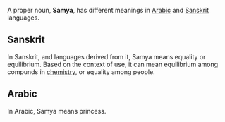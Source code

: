 A proper noun, '''Samya''', has different meanings in [[Arabic_language|Arabic]] and [[Sanskrit]] languages. 
==Sanskrit== 
In Sanskrit, and languages derived from it, Samya means equality or equilibrium. Based on the context of use, it can mean equilibrium among compunds in [[chemistry]], or equality among people.
==Arabic==
In Arabic, Samya means princess.
